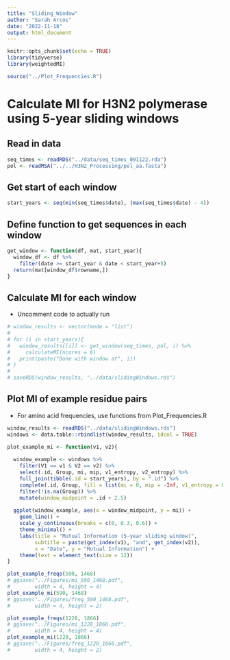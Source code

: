 ```yaml
---
title: "Sliding_Window"
author: "Sarah Arcos"
date: "2022-11-18"
output: html_document
---
```


```r
knitr::opts_chunk$set(echo = TRUE)
library(tidyverse)
library(weightedMI)

source("../Plot_Frequencies.R")
```

# Calculate MI for H3N2 polymerase using 5-year sliding windows

## Read in data

```r
seq_times <- readRDS("../data/seq_times_091122.rda")
pol <- readMSA("../../H3N2_Processing/pol_aa.fasta")
```

## Get start of each window

```r
start_years <- seq(min(seq_times$date), (max(seq_times$date) - 4))
```

## Define function to get sequences in each window

```r
get_window <- function(df, mat, start_year){
  window_df <- df %>%
    filter(date >= start_year & date < start_year+5)
  return(mat[window_df$rowname,])
}
```

## Calculate MI for each window

 - Uncomment code to actually run

```r
# window_results <- vector(mode = "list")
# 
# for (i in start_years){
#   window_results[[i]] <- get_window(seq_times, pol, i) %>%
#     calculateMI(ncores = 6)
#   print(paste("Done with window at", i))
# }
# 
# saveRDS(window_results, "../data/slidingWindows.rds")
```

## Plot MI of example residue pairs

 - For amino acid frequencies, use functions from Plot_Frequencies.R

```r
window_results <- readRDS("../data/slidingWindows.rds")
windows <- data.table::rbindlist(window_results, idcol = TRUE)

plot_example_mi <- function(v1, v2){
  
  window_example <- windows %>%
    filter(V1 == v1 & V2 == v2) %>%
    select(.id, Group, mi, mip, v1_entropy, v2_entropy) %>%
    full_join(tibble(.id = start_years), by = ".id") %>%
    complete(.id, Group, fill = list(mi = 0, mip = -Inf, v1_entropy = 0, v2_entropy = 0)) %>%
    filter(!is.na(Group)) %>%
    mutate(window_midpoint = .id + 2.5)
  
  ggplot(window_example, aes(x = window_midpoint, y = mi)) +
    geom_line() +
    scale_y_continuous(breaks = c(0, 0.3, 0.6)) +
    theme_minimal() +
    labs(title = "Mutual Information (5-year sliding window)",
         subtitle = paste(get_index(v1), "and", get_index(v2)),
         x = "Date", y = "Mutual Information") +
    theme(text = element_text(size = 12))
}

plot_example_freqs(590, 1468)
# ggsave("../Figures/mi_590_1468.pdf",
#        width = 4, height = 4)
plot_example_mi(590, 1468)
# ggsave("../Figures/freq_590_1468.pdf",
#        width = 4, height = 2)

plot_example_freqs(1228, 1866)
# ggsave("../Figures/mi_1228_1866.pdf",
#        width = 4, height = 4)
plot_example_mi(1228, 1866)
# ggsave("../Figures/freq_1228_1866.pdf",
#        width = 4, height = 2)


```



